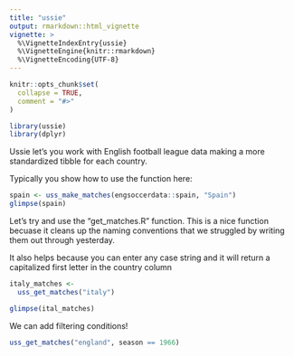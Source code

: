 ```yaml
---
title: "ussie"
output: rmarkdown::html_vignette
vignette: >
  %\VignetteIndexEntry{ussie}
  %\VignetteEngine{knitr::rmarkdown}
  %\VignetteEncoding{UTF-8}
---
```


```r
knitr::opts_chunk$set(
  collapse = TRUE,
  comment = "#>"
)
```

```r
library(ussie)
library(dplyr)
```

Ussie let's you work with English football league data making a more standardized tibble for each country.

Typically you show how to use the function here:
```r
spain <- uss_make_matches(engsoccerdata::spain, "Spain")
glimpse(spain)
```

Let's try and use the "get_matches.R" function. This is a nice function becuase it cleans up the naming conventions that we struggled by writing them out through yesterday. 

It also helps because you can enter any case string and it will return a capitalized first letter in the country column
```r
italy_matches <- 
  uss_get_matches("italy")

glimpse(ital_matches)

```

We can add filtering conditions!
```r
uss_get_matches("england", season == 1966)
```

